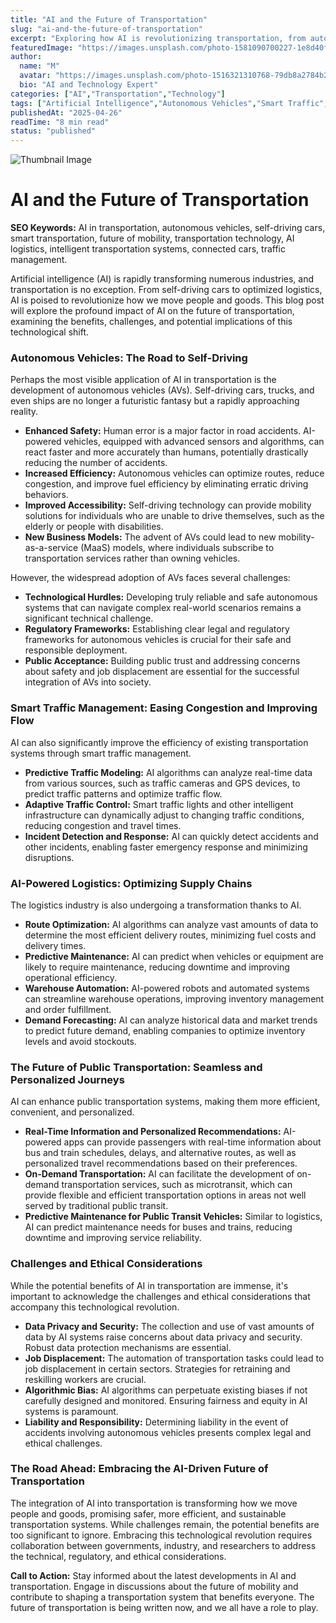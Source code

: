 ```yaml
---
title: "AI and the Future of Transportation"
slug: "ai-and-the-future-of-transportation"
excerpt: "Exploring how AI is revolutionizing transportation, from autonomous vehicles to smart traffic systems."
featuredImage: "https://images.unsplash.com/photo-1581090700227-1e8d40f0a436"
author:
  name: "M"
  avatar: "https://images.unsplash.com/photo-1516321310768-79db8a2784b2"
  bio: "AI and Technology Expert"
categories: ["AI","Transportation","Technology"]
tags: ["Artificial Intelligence","Autonomous Vehicles","Smart Traffic","Logistics"]
publishedAt: "2025-04-26"
readTime: "8 min read"
status: "published"
---
```

![Thumbnail Image](https://images.unsplash.com/photo-1581090700227-1e8d40f0a436 "AI in Transportation")

# AI and the Future of Transportation

**SEO Keywords:** AI in transportation, autonomous vehicles, self-driving cars, smart transportation, future of mobility, transportation technology, AI logistics, intelligent transportation systems, connected cars, traffic management.


Artificial intelligence (AI) is rapidly transforming numerous industries, and transportation is no exception. From self-driving cars to optimized logistics, AI is poised to revolutionize how we move people and goods.  This blog post will explore the profound impact of AI on the future of transportation, examining the benefits, challenges, and potential implications of this technological shift.


### Autonomous Vehicles: The Road to Self-Driving

Perhaps the most visible application of AI in transportation is the development of autonomous vehicles (AVs).  Self-driving cars, trucks, and even ships are no longer a futuristic fantasy but a rapidly approaching reality.

* **Enhanced Safety:** Human error is a major factor in road accidents. AI-powered vehicles, equipped with advanced sensors and algorithms, can react faster and more accurately than humans, potentially drastically reducing the number of accidents.
* **Increased Efficiency:** Autonomous vehicles can optimize routes, reduce congestion, and improve fuel efficiency by eliminating erratic driving behaviors.
* **Improved Accessibility:** Self-driving technology can provide mobility solutions for individuals who are unable to drive themselves, such as the elderly or people with disabilities.
* **New Business Models:** The advent of AVs could lead to new mobility-as-a-service (MaaS) models, where individuals subscribe to transportation services rather than owning vehicles.

However, the widespread adoption of AVs faces several challenges:

* **Technological Hurdles:**  Developing truly reliable and safe autonomous systems that can navigate complex real-world scenarios remains a significant technical challenge.
* **Regulatory Frameworks:**  Establishing clear legal and regulatory frameworks for autonomous vehicles is crucial for their safe and responsible deployment.
* **Public Acceptance:**  Building public trust and addressing concerns about safety and job displacement are essential for the successful integration of AVs into society.


### Smart Traffic Management:  Easing Congestion and Improving Flow

AI can also significantly improve the efficiency of existing transportation systems through smart traffic management.

* **Predictive Traffic Modeling:** AI algorithms can analyze real-time data from various sources, such as traffic cameras and GPS devices, to predict traffic patterns and optimize traffic flow.
* **Adaptive Traffic Control:** Smart traffic lights and other intelligent infrastructure can dynamically adjust to changing traffic conditions, reducing congestion and travel times.
* **Incident Detection and Response:** AI can quickly detect accidents and other incidents, enabling faster emergency response and minimizing disruptions.


### AI-Powered Logistics: Optimizing Supply Chains

The logistics industry is also undergoing a transformation thanks to AI.

* **Route Optimization:** AI algorithms can analyze vast amounts of data to determine the most efficient delivery routes, minimizing fuel costs and delivery times.
* **Predictive Maintenance:** AI can predict when vehicles or equipment are likely to require maintenance, reducing downtime and improving operational efficiency.
* **Warehouse Automation:** AI-powered robots and automated systems can streamline warehouse operations, improving inventory management and order fulfillment.
* **Demand Forecasting:** AI can analyze historical data and market trends to predict future demand, enabling companies to optimize inventory levels and avoid stockouts.


### The Future of Public Transportation: Seamless and Personalized Journeys

AI can enhance public transportation systems, making them more efficient, convenient, and personalized.

* **Real-Time Information and Personalized Recommendations:** AI-powered apps can provide passengers with real-time information about bus and train schedules, delays, and alternative routes, as well as personalized travel recommendations based on their preferences.
* **On-Demand Transportation:** AI can facilitate the development of on-demand transportation services, such as microtransit, which can provide flexible and efficient transportation options in areas not well served by traditional public transit.
* **Predictive Maintenance for Public Transit Vehicles:**  Similar to logistics, AI can predict maintenance needs for buses and trains, reducing downtime and improving service reliability.


### Challenges and Ethical Considerations

While the potential benefits of AI in transportation are immense, it's important to acknowledge the challenges and ethical considerations that accompany this technological revolution.

* **Data Privacy and Security:**  The collection and use of vast amounts of data by AI systems raise concerns about data privacy and security. Robust data protection mechanisms are essential.
* **Job Displacement:** The automation of transportation tasks could lead to job displacement in certain sectors.  Strategies for retraining and reskilling workers are crucial.
* **Algorithmic Bias:** AI algorithms can perpetuate existing biases if not carefully designed and monitored. Ensuring fairness and equity in AI systems is paramount.
* **Liability and Responsibility:**  Determining liability in the event of accidents involving autonomous vehicles presents complex legal and ethical challenges.


### The Road Ahead: Embracing the AI-Driven Future of Transportation

The integration of AI into transportation is transforming how we move people and goods, promising safer, more efficient, and sustainable transportation systems. While challenges remain, the potential benefits are too significant to ignore.  Embracing this technological revolution requires collaboration between governments, industry, and researchers to address the technical, regulatory, and ethical considerations. 


**Call to Action:**  Stay informed about the latest developments in AI and transportation. Engage in discussions about the future of mobility and contribute to shaping a transportation system that benefits everyone.  The future of transportation is being written now, and we all have a role to play.
